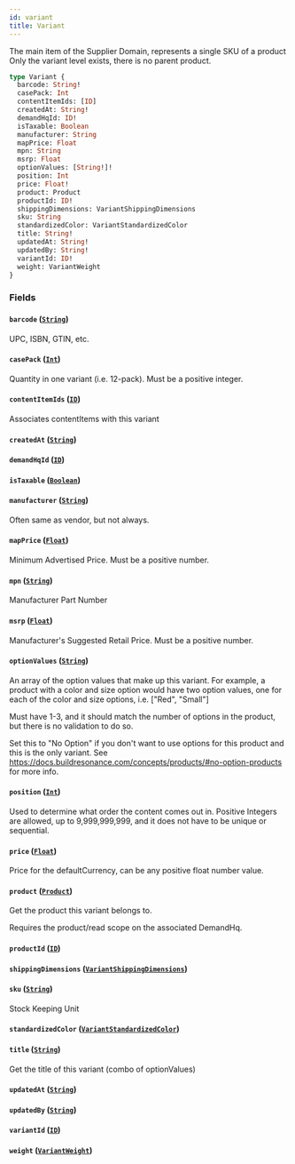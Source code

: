 ```yaml
---
id: variant
title: Variant
---
```



The main item of the Supplier Domain, represents a single SKU of a product
Only the variant level exists, there is no parent product.


```graphql
type Variant {
  barcode: String!
  casePack: Int
  contentItemIds: [ID]
  createdAt: String!
  demandHqId: ID!
  isTaxable: Boolean
  manufacturer: String
  mapPrice: Float
  mpn: String
  msrp: Float
  optionValues: [String!]!
  position: Int
  price: Float!
  product: Product
  productId: ID!
  shippingDimensions: VariantShippingDimensions
  sku: String
  standardizedColor: VariantStandardizedColor
  title: String!
  updatedAt: String!
  updatedBy: String!
  variantId: ID!
  weight: VariantWeight
}
```


### Fields

#### `barcode` ([`String`](/developers/demandhq-apis/demand-api/graphql/reference/scalars/string))

UPC, ISBN, GTIN, etc.


#### `casePack` ([`Int`](/developers/demandhq-apis/demand-api/graphql/reference/scalars/int))

Quantity in one variant (i.e. 12-pack). Must be a positive integer.


#### `contentItemIds` ([`ID`](/developers/demandhq-apis/demand-api/graphql/reference/scalars/id))

Associates contentItems with this variant


#### `createdAt` ([`String`](/developers/demandhq-apis/demand-api/graphql/reference/scalars/string))




#### `demandHqId` ([`ID`](/developers/demandhq-apis/demand-api/graphql/reference/scalars/id))




#### `isTaxable` ([`Boolean`](/developers/demandhq-apis/demand-api/graphql/reference/scalars/boolean))




#### `manufacturer` ([`String`](/developers/demandhq-apis/demand-api/graphql/reference/scalars/string))

Often same as vendor, but not always.


#### `mapPrice` ([`Float`](/developers/demandhq-apis/demand-api/graphql/reference/scalars/float))

Minimum Advertised Price. Must be a positive number.


#### `mpn` ([`String`](/developers/demandhq-apis/demand-api/graphql/reference/scalars/string))

Manufacturer Part Number


#### `msrp` ([`Float`](/developers/demandhq-apis/demand-api/graphql/reference/scalars/float))

Manufacturer's Suggested Retail Price. Must be a positive number.


#### `optionValues` ([`String`](/developers/demandhq-apis/demand-api/graphql/reference/scalars/string))

An array of the option values that make up this variant.
For example, a product with a color and size option would have two option values,
one for each of the color and size options, i.e. ["Red", "Small"]

Must have 1-3, and it should match the number of options in the product, but there is no validation to do so.

Set this to "No Option" if you don't want to use options for this product and this is the only variant.
See https://docs.buildresonance.com/concepts/products/#no-option-products for more info.


#### `position` ([`Int`](/developers/demandhq-apis/demand-api/graphql/reference/scalars/int))

Used to determine what order the content comes out in.
Positive Integers are allowed, up to 9,999,999,999, and it does not have to be unique or sequential.


#### `price` ([`Float`](/developers/demandhq-apis/demand-api/graphql/reference/scalars/float))

Price for the defaultCurrency, can be any positive float number value.


#### `product` ([`Product`](/developers/demandhq-apis/demand-api/graphql/reference/objects/product))

Get the product this variant belongs to.
            
Requires the product/read scope on the associated DemandHq.


#### `productId` ([`ID`](/developers/demandhq-apis/demand-api/graphql/reference/scalars/id))




#### `shippingDimensions` ([`VariantShippingDimensions`](/developers/demandhq-apis/demand-api/graphql/reference/objects/variant-shipping-dimensions))




#### `sku` ([`String`](/developers/demandhq-apis/demand-api/graphql/reference/scalars/string))

Stock Keeping Unit


#### `standardizedColor` ([`VariantStandardizedColor`](/developers/demandhq-apis/demand-api/graphql/reference/enums/variant-standardized-color))




#### `title` ([`String`](/developers/demandhq-apis/demand-api/graphql/reference/scalars/string))

Get the title of this variant (combo of optionValues)


#### `updatedAt` ([`String`](/developers/demandhq-apis/demand-api/graphql/reference/scalars/string))




#### `updatedBy` ([`String`](/developers/demandhq-apis/demand-api/graphql/reference/scalars/string))




#### `variantId` ([`ID`](/developers/demandhq-apis/demand-api/graphql/reference/scalars/id))




#### `weight` ([`VariantWeight`](/developers/demandhq-apis/demand-api/graphql/reference/objects/variant-weight))






